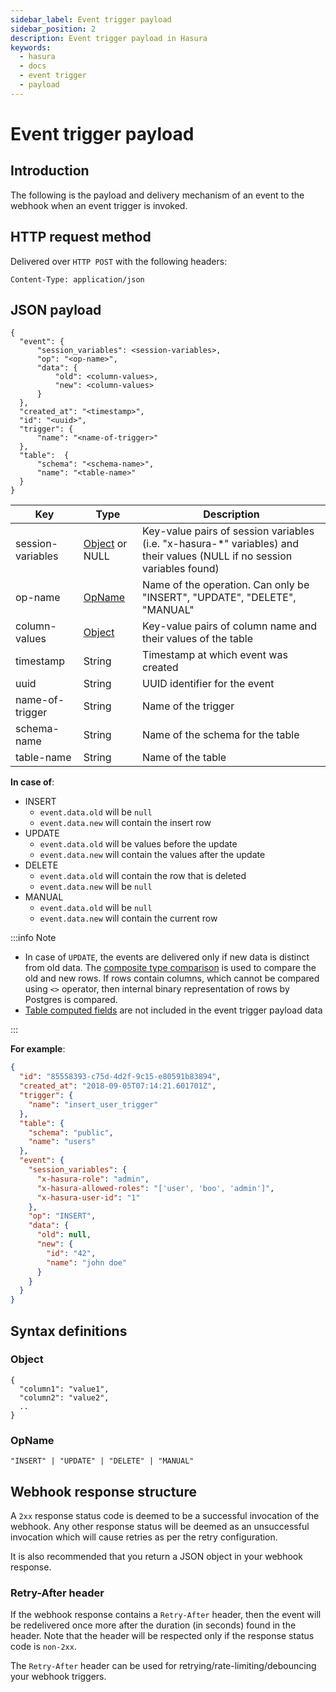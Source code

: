 ```yaml
---
sidebar_label: Event trigger payload
sidebar_position: 2
description: Event trigger payload in Hasura
keywords:
  - hasura
  - docs
  - event trigger
  - payload
---
```


# Event trigger payload

## Introduction

The following is the payload and delivery mechanism of an event to the webhook when an event trigger is invoked.

## HTTP request method

Delivered over `HTTP POST` with the following headers:

```none
Content-Type: application/json
```

## JSON payload

```none
{
  "event": {
      "session_variables": <session-variables>,
      "op": "<op-name>",
      "data": {
          "old": <column-values>,
          "new": <column-values>
      }
  },
  "created_at": "<timestamp>",
  "id": "<uuid>",
  "trigger": {
      "name": "<name-of-trigger>"
  },
  "table":  {
      "schema": "<schema-name>",
      "name": "<table-name>"
  }
}
```

| Key               | Type                      | Description                                                                                                               |
| ----------------- | ------------------------- | ------------------------------------------------------------------------------------------------------------------------- |
| session-variables | [Object](#object) or NULL | Key-value pairs of session variables (i.e. "x-hasura-\*" variables) and their values (NULL if no session variables found) |
| op-name           | [OpName](#opname)         | Name of the operation. Can only be "INSERT", "UPDATE", "DELETE", "MANUAL"                                                 |
| column-values     | [Object](#object)         | Key-value pairs of column name and their values of the table                                                              |
| timestamp         | String                    | Timestamp at which event was created                                                                                      |
| uuid              | String                    | UUID identifier for the event                                                                                             |
| name-of-trigger   | String                    | Name of the trigger                                                                                                       |
| schema-name       | String                    | Name of the schema for the table                                                                                          |
| table-name        | String                    | Name of the table                                                                                                         |

**In case of**:

- INSERT
  - `event.data.old` will be `null`
  - `event.data.new` will contain the insert row
- UPDATE
  - `event.data.old` will be values before the update
  - `event.data.new` will contain the values after the update
- DELETE
  - `event.data.old` will contain the row that is deleted
  - `event.data.new` will be `null`
- MANUAL
  - `event.data.old` will be `null`
  - `event.data.new` will contain the current row

:::info Note

- In case of `UPDATE`, the events are delivered only if new data is distinct from old data. The
  [composite type comparison](https://www.postgresql.org/docs/current/functions-comparisons.html#COMPOSITE-TYPE-COMPARISON)
  is used to compare the old and new rows. If rows contain columns, which cannot be compared using `<>` operator, then
  internal binary representation of rows by Postgres is compared.
- [Table computed fields](/schema/postgres/computed-fields.mdx) are not included in the event trigger payload data

:::

**For example**:

```json
{
  "id": "85558393-c75d-4d2f-9c15-e80591b83894",
  "created_at": "2018-09-05T07:14:21.601701Z",
  "trigger": {
    "name": "insert_user_trigger"
  },
  "table": {
    "schema": "public",
    "name": "users"
  },
  "event": {
    "session_variables": {
      "x-hasura-role": "admin",
      "x-hasura-allowed-roles": "['user', 'boo', 'admin']",
      "x-hasura-user-id": "1"
    },
    "op": "INSERT",
    "data": {
      "old": null,
      "new": {
        "id": "42",
        "name": "john doe"
      }
    }
  }
}
```

## Syntax definitions

### Object

```none
{
  "column1": "value1",
  "column2": "value2",
  ..
}
```

### OpName

`"INSERT" | "UPDATE" | "DELETE" | "MANUAL"`

## Webhook response structure

A `2xx` response status code is deemed to be a successful invocation of the webhook. Any other response status will be
deemed as an unsuccessful invocation which will cause retries as per the retry configuration.

It is also recommended that you return a JSON object in your webhook response.

### Retry-After header

If the webhook response contains a `Retry-After` header, then the event will be redelivered once more after the duration
(in seconds) found in the header. Note that the header will be respected only if the response status code is `non-2xx`.

The `Retry-After` header can be used for retrying/rate-limiting/debouncing your webhook triggers.
